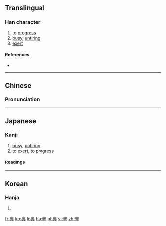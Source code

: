 ==Translingual==

===Han character===
{{Han char|rn=8|rad=亠|as=19|sn=21|four=0010<sub>7</sub>|canj=卜竹月一 (YHBM)|ids=⿱[[亠]][[舋]]}}

# to [[progress]]
# [[busy]], [[untiring]]
# [[exert]]

====References====
* {{Han ref|kx=0090.010|dkj=00342|hdz=10294.120|uh=4EB9|ud=20153|bh=F6D6|bd=63190}}

----

==Chinese==
{{zh-forms}}

===Pronunciation===
{{zh-pron
|m=wěi
|c=mei5,mun4
|mc=y
|oc=y
|ma=
|cat=a,v
}}

----

==Japanese==

===Kanji===
{{ja-kanji|grade=uc|rs=亠19}}

# [[busy]], [[untiring]]
# to [[exert]], to [[progress]]

====Readings====
{{ja-readings
|on=[[び]] (bi), [[み]] (mi), [[ぼん]] (bon), [[もん]] (mon)
|kun=[[つとめる]] (亹める, tsutomeru), [[うつくしい]] (亹しい, utsukushii)
}}

----

==Korean==

===Hanja===
{{ko-hanja|hangeul=[[미]], [[문]]|rv=mi, mun|mr=mi, mun}}

# {{defn|lang=ko|sort=亠19}}

[[fr:亹]]
[[ko:亹]]
[[li:亹]]
[[hu:亹]]
[[pl:亹]]
[[vi:亹]]
[[zh:亹]]